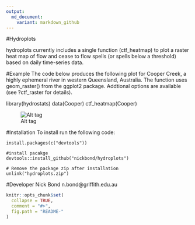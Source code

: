 ```yaml
---
output:
  md_document:
    variant: markdown_github
---
```


<!-- README.md is generated from README.Rmd. Please edit that file -->
#Hydroplots

 hydroplots currently includes a single function (ctf_heatmap) to plot a raster heat map of flow and cease to flow spells (or spells below a threshold) based on daily time-series data.


#Example
 The code below produces the following plot for Cooper Creek, a highly ephemeral river in western Queensland, Australia. The function uses geom_raster() from the ggplot2 package. Addtional options are available (see ?ctf_raster for details).
 
 library(hydrostats)
 data(Cooper)
 ctf_heatmap(Cooper)

![Alt tag](https://github.com/nickbond/hydroplots/raw/master/ctf_heatmap.png "CTF Heatmap")


#Installation
To install run the following code: 


	install.packages(c("devtools"))

	#install pacakge
	devtools::install_github("nickbond/hydroplots")

	# Remove the package zip after installation
	unlink("hydroplots.zip")


#Developer
Nick Bond n.bond@griffith.edu.au

```r
knitr::opts_chunk$set(
  collapse = TRUE,
  comment = "#>",
  fig.path = "README-"
)
```
